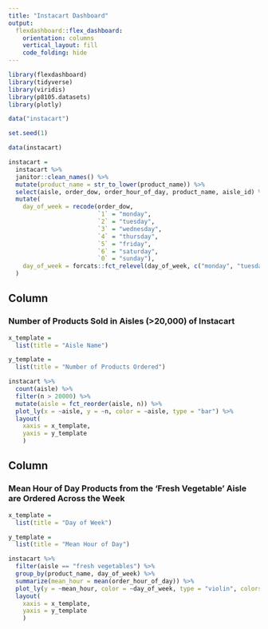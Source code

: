 ```yaml
---
title: "Instacart Dashboard"
output: 
  flexdashboard::flex_dashboard:
    orientation: columns
    vertical_layout: fill
    code_folding: hide 
---
```


```r
library(flexdashboard)
library(tidyverse)
library(viridis)
library(p8105.datasets)
library(plotly)
```

```r
data("instacart")

set.seed(1)

data(instacart)

instacart =
  instacart %>% 
  janitor::clean_names() %>%
  mutate(product_name = str_to_lower(product_name)) %>%
  select(aisle, order_dow, order_hour_of_day, product_name, aisle_id) %>%
  mutate(
    day_of_week = recode(order_dow,
                         `1` = "monday", 
                         `2` = "tuesday", 
                         `3` = "wednesday", 
                         `4` = "thursday", 
                         `5` = "friday", 
                         `6` = "saturday",
                         `0` = "sunday"),
    day_of_week = forcats::fct_relevel(day_of_week, c("monday", "tuesday", "wednesday", "thursday", "friday", "saturday", "sunday"))
  )
```

Column {data-width=500}
-----------------------------------------------------------------------

### Number of Products Sold in Aisles (>20,000) of Instacart

```r
x_template =
  list(title = "Aisle Name")

y_template =
  list(title = "Number of Products Ordered")

instacart %>%
  count(aisle) %>%
  filter(n > 20000) %>%
  mutate(aisle = fct_reorder(aisle, n)) %>% 
  plot_ly(x = ~aisle, y = ~n, color = ~aisle, type = "bar") %>%
  layout(
    xaxis = x_template,
    yaxis = y_template
    )
```

Column {data-width=500}
-----------------------------------------------------------------------

### Mean Hour of Day Products from the 'Fresh Vegetable' Aisle are Ordered Across the Week

```r
x_template =
  list(title = "Day of Week")

y_template =
  list(title = "Mean Hour of Day")

instacart %>%
  filter(aisle == "fresh vegetables") %>%
  group_by(product_name, day_of_week) %>%
  summarize(mean_hour = mean(order_hour_of_day)) %>%
  plot_ly(y = ~mean_hour, color = ~day_of_week, type = "violin", colors = "Set2")  %>%
  layout(
    xaxis = x_template,
    yaxis = y_template
    )
```
